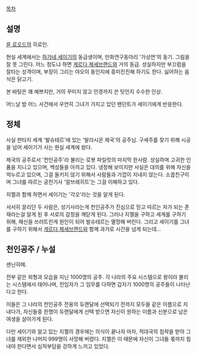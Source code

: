 [[목차]]

== 설명 ==
[[룬 로오드]]의 히로인.

현실 세계에서는 [[하가네 세이기]]의 동급생이며, 만화연구동아리 '가상연'의 동기. 그림을 잘 못 그린다. 어느 정도냐 하면 [[게르다 제세브랜드]]와 거의 동급. 성실하지만 부끄럼을 잘타는 성격이며, 부장이 그리는 야오이 동인지에 흥미진진해 하기도 한다. 싫어하는 음식은 닭고기.

본 바탕은 꽤 예쁘지만, 거의 꾸미지 않고 안경까지 쓴 탓인지 수수한 인상.

어느날 밤 어느 사건에서 우연히 그녀가 가지고 있던 팬던트가 세이기에게 반응한다.

== 정체 ==
사실 판타지 세계 '발슈테르'에 있는 '발라시온 제국'의 공주님. 구세주를 찾기 위해 시공을 넘어 세이기가 사는 현실 세계에 왔다.

제국의 공주로서 '천인공주'라 불리는 로봇 파일럿의 마지막 한사람. 성실하며 고귀한 인품을 지니고 있으며, 백성들을 아끼고 있다. 냉정해 보이지만 사실은 대의를 위해 자신을 억누르고 있으며, 그걸 들키지 않기 위해서 사람들과 가깝이 지내지 않는다. 소꿉친구이며 그녀를 따르는 궁전기사 '알브레히트'는 그걸 이해하고 있다.

지젤과 함께 하면서 세이기는 '각오'라는 것을 알게 된다.

서서히 끌리던 두 사람은, 성기사라는게 천인공주가 진심으로 믿고 따르는 자가 되는 존재라는걸 알게 된 후 서로의 감정을 깨닫게 된다. 그러나 지젤을 구하고 세계를 구하기 위해, 해신을 쓰러트린게 원인이 되어 발슈테르는 멸망해 버린다. 그리고 세이기를 그녀를 구하기 위해서 [[게르다 제세브랜드]]와 함께 과거로 시간을 넘게 되는데…

== 천인공주 / 누설 ==
센닌히메.

전부 같은 외형과 모습을 지닌 1000명의 공주. 각 나라의 주요 시스템으로 왕이라 불리는 시스템에서 태어나며, 전임자가 그 임무를 다하면 갑자기 1000명의 공주들이 나타난다고 한다.

이들은 그 나라의 천인공주 전용의 듀랜달에 선택되기 전까지 모두들 같은 이름으로 지내다가, 자신들중 한명이 듀랜달에게 선택 받으면 자신이 원하는 이름과 신분으로 남은 여생을 살아가게 된다.

다만 세이기와 알고 있는 지젤의 경우에는 의식이 끝나자 마자, 적대국의 침략을 받아 그녀를 제외한 나머지 999명이 사망해 버렸다. 지젤은 이 때문에 자신이 그녀들 몫까지 힘내야 한다면서 심적부담을 강하게 느끼고 있었다.
